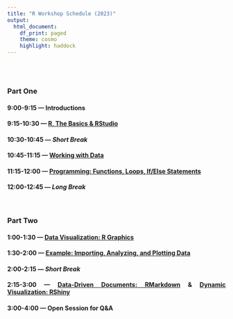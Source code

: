 ```yaml
---
title: "R Workshop Schedule (2023)"
output: 
  html_document:
    df_print: paged
    theme: cosmo
    highlight: haddock
---
```


<style>
body {
text-align: justify}
</style>

<br>
<br>

### Part One  

#### 9:00-9:15 --- Introductions

#### 9:15-10:30 --- [**R, The Basics & RStudio**](R-basics.html)

#### 10:30-10:45 --- *Short Break*  

#### 10:45-11:15 --- [**Working with Data**](R-working-with-data.html)  

#### 11:15-12:00 --- [**Programming: Functions, Loops, If/Else Statements**](R-programming.html)  

#### 12:00-12:45 --- *Long Break*  

<br>

### Part Two  

#### 1:00-1:30 --- [**Data Visualization: R Graphics**](R-data-visualization.html)  

#### 1:30-2:00 --- [**Example: Importing, Analyzing, and Plotting Data**](R-data-example.html)  

#### 2:00-2:15 --- *Short Break*  

#### 2:15-3:00 --- [**Data-Driven Documents: RMarkdown**](R-markdown.html) & [**Dynamic Visualization: RShiny**](R-shiny.html)   

#### 3:00-4:00 --- **Open Session for Q&A**  

<br>